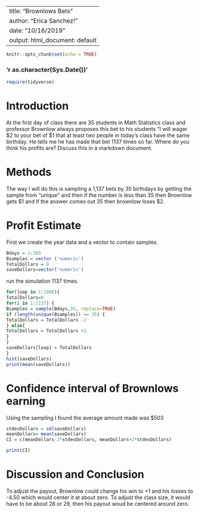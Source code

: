 ---
title: "Brownlows Bets"
author: "Erica Sanchez!"
date: "10/16/2019"
output: html_document: default
 ---

```{r setup, include=FALSE}
knitr::opts_chunk$set(echo = TRUE)

```
### 'r as.character(Sys.Date())'

```{r include=FALSE,echo=FALSE}
require(tidyverse)

```

<!-- We recommend you use git branches -- create a separate branch for each major section i.e. Introduction, Methods, Results, Inferential Results, and Discussion and Conclusions - leave the YAML block untouched until the final merge where you put in your own name !-->
<!--In this section you explain what you are trying to show.  Where did the data come from?  What is the research or other question you are trying to answer?!-->

# Introduction

 At the first day of class there are 35 students in Math Statistics class and professor Brownlow always proposes this bet to his students "I will wager $2 to your bet of $1 that at least two people in today's class have  the same birthday.  He tells me he has made that bet 1137 times so far. Where do you think his profits are? Discuss this in a markdown document.

# Methods

<!--Decide on your methods:  In this section explain the approach you will take to attack the issue --- how will you decide on a likely estimate of professor Brownlow's earnings or losses after 1137 bets. Also explain how you construct a 95% confidence interval about your estimate of his winnings !-->

The way I will do this is sampling a 1,137 bets by 35 birthdays by getting the sample from "unique" and then if the number is less than 35 then Brownlow gets $1 and if the answer comes out 35 then brownlow loses $2.  

# Profit Estimate


<!--Explain and display the results of your method of coming up with the estimate of professor Brownlows betting!-->

First we create the year data and a vector to contain samples.


```{r}
Bdays = 1:365
Bsamples = vector ('numeric')
TotalDollars = 0
saveDollars=vector('numeric')

```

run the simulation 1137 times. 

```{r}
for(loop in 1:1000){
TotalDollars=0
for(i in 1:1137) {
Bsamples = sample(Bdays,35, replace=TRUE)
if (length(unique(Bsamples)) == 35) {
TotalDollars = TotalDollars -2
} else{
TotalDollars = TotalDollars +1
}
}
saveDollars[loop] = TotalDollars
}
hist(saveDollars)
print(mean(saveDollars))

```


# Confidence interval of Brownlows earning

<!--Explain and display your method of coming up with a 95% confidence interval of  professor Brownlows-->

Using the sampling I found the average amount made was $503

```{r}
stdevDollars = sd(saveDollars)
meanDollars= mean(saveDollars)
CI = c(meanDollars-2*stdevDollars, meanDollars+2*stdevDollars)

print(CI)
```


# Discussion and Conclusion

<!--Discussion and conclusion here.  If professor Brownlow is consistantly making or losing money how could he change his payout so that his profits center on zero?  Also discuss what size his class should be in order to have his current scheme balance at zero profit.!-->

To adjust the payout, Brownlow could change his win to +1 and his losses to -4.50 which would center it at about zero. To adjust the class size, it would have to be about 28 or 29, then his payout woud be centered around zero.